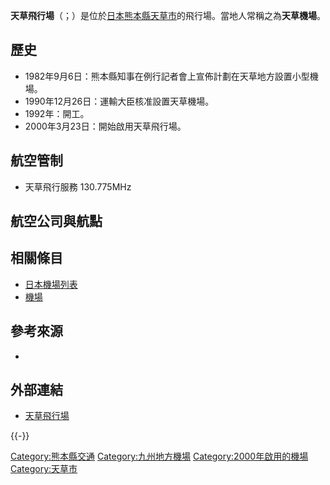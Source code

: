 {{Infobox airport
| name         = 天草飛行場
| nativename   = {{lang|ja|天草飛行場}}
| logo         = 
| logo-width   = 
| logotext     =
| photo        = Amakusa-airport.JPG
| photosize    = 250px
| caption      = 
| IATA         = AXJ
| ICAO         = RJDA
| type         = 民用
| operator     = {{Link-ja|熊本縣廳|熊本県庁}}
| city-served  = [[天草市|天草市]]
| location     = {{JPN}}[[熊本縣|熊本縣]][[天草市|天草市]]
| opened       = {{start date|2000|03|23}}
| closed       = <!-- {{end date|YYYY|MM|DD}} -->
| hub          = [[天草航空|天草航空]]
| elevation-m  = 103.5
| metric-elev  = yes
| coordinates  = {{Coord|32|28|49|N|130|09|30|E|type:airport_region:JP|display=inline,title}}
| latd  =  32 | latm  = 28 | lats  = 49 | latNS  = N
| longd = 130 | longm = 09 | longs = 30 | longEW = E
| website                = {{URL|http://www.pref.kumamoto.jp/kiji_1964.html}}
| pushpin_map            = Japan
| pushpin_mapsize        = 220
| pushpin_map_caption    = 機場在日本的位置
| pushpin_label          = AXJ/RJDA
| pushpin_label_position = right
| r1-number    = 13/31
| r1-length-m  = 1,000
| r1-surface   = 混凝土/瀝青
| metric-rwy   = yes
| stat-year    = 2014
| stat1-header = 客運量
| stat1-data   = 62,759 人次
| stat2-header = 貨運量
| stat2-data   = 2.1 公噸
}}

'''天草飛行場'''（{{jpn|j=天草飛行場|hg=あまくさひこうじょう|rm=Amakusa hikōjō|f=y}}；{{airport codes|AXJ|RJDA}}）是位於[[日本|日本]][[熊本縣|熊本縣]][[天草市|天草市]]的飛行場。當地人常稱之為'''天草機場'''。

== 歷史 ==
*1982年9月6日：熊本縣知事在例行記者會上宣佈計劃在天草地方設置小型機場。
*1990年12月26日：運輸大臣核准設置天草機場。
*1992年：開工。
*2000年3月23日：開始啟用天草飛行場。

== 航空管制 ==
*天草飛行服務 130.775MHz

== 航空公司與航點 ==
{{Airport-dest-list
| {{flagicon|JPN}} [[天草航空|天草航空]] | [[大阪國際機場|大阪/伊丹]]（經熊本）、[[熊本機場|熊本]]、[[福岡機場|福岡]]
}}

== 相關條目 ==
*[[日本機場列表|日本機場列表]]
*[[機場|機場]]

== 參考來源 ==
<div class="references-small">
<references />
</div>
* {{Cite web|publisher=国土交通省航空局航空ネットワーク企画課 |title=暦年・年度別空港管理状況調書 |date= |url=http://www.mlit.go.jp/common/001101030.pdf |accessdate=2015-10-02 |deadurl=yes |archiveurl=https://web.archive.org/web/20150923142025/http://www.mlit.go.jp/common/001101030.pdf |archivedate=2015-09-23 }}

== 外部連結 ==
{{Portal box|日本|航空}}
* [http://www.pref.kumamoto.jp/kiji_1964.html 天草飛行場] {{Wayback|url=http://www.pref.kumamoto.jp/kiji_1964.html |date=20151003204343 }}{{ja}}
{{-}}
{{日本機場}}

[[Category:熊本縣交通|Category:熊本縣交通]]
[[Category:九州地方機場|Category:九州地方機場]]
[[Category:2000年啟用的機場|Category:2000年啟用的機場]]
[[Category:天草市|Category:天草市]]